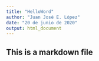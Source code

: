 ```yaml
---
title: "HelloWord"
author: "Juan José E. López"
date: "20 de junio de 2020"
output: html_document
---
```


## This is a markdown file